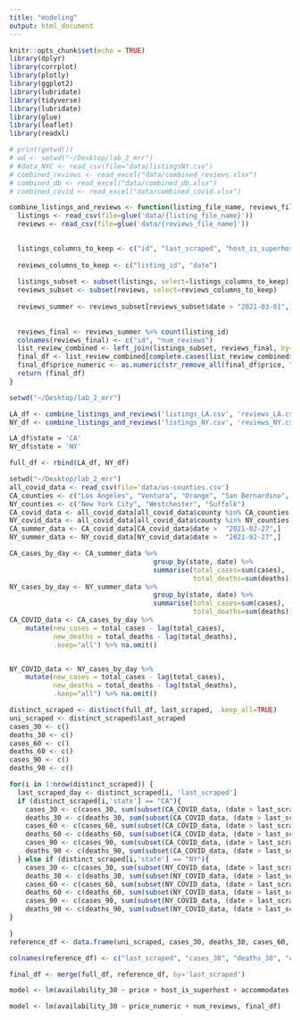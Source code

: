 ```yaml
---
title: "modeling"
output: html_document
---
```


```r
knitr::opts_chunk$set(echo = TRUE)
library(dplyr) 
library(corrplot)
library(plotly)
library(ggplot2)
library(lubridate)
library(tidyverse)
library(lubridate)
library(glue)
library(leaflet)
library(readxl)
```

``` r
# print(getwd())
# wd <- setwd("~/Desktop/lab_2_mrr")
# #data_NYC <- read_csv(file="data/listingsNY.csv")
# combined_reviews <- read_excel("data/combined_reviews.xlsx")
# combined_db <- read_excel("data/combined_db.xlsx")
# combined_covid <- read_excel("data/combined_covid.xlsx")

```

``` r
combine_listings_and_reviews <- function(listing_file_name, reviews_file_name){
  listings <- read_csv(file=glue('data/{listing_file_name}'))
  reviews <- read_csv(file=glue('data/{reviews_file_name}'))
  

  listings_columns_to_keep <- c("id", "last_scraped", "host_is_superhost", "accommodates", "price", "availability_30", "availability_60", "availability_90", "availability_365", "last_review", "review_scores_rating", "review_scores_accuracy", "review_scores_cleanliness", "review_scores_checkin", "review_scores_communication", "review_scores_location", "review_scores_value")
  
  reviews_columns_to_keep <- c("listing_id", "date")
  
  listings_subset <- subset(listings, select=listings_columns_to_keep)
  reviews_subset <- subset(reviews, select=reviews_columns_to_keep)
  
  reviews_summer <- reviews_subset[reviews_subset$date > "2021-03-01",]
  
  
  reviews_final <- reviews_summer %>% count(listing_id)
  colnames(reviews_final) <- c("id", "num_reviews")
  list_review_combined <- left_join(listings_subset, reviews_final, by='id')
  final_df <- list_review_combined[complete.cases(list_review_combined$num_reviews),]
  final_df$price_numeric <- as.numeric(str_remove_all(final_df$price, "[$]"))
  return (final_df)
}
```

``` r
setwd("~/Desktop/lab_2_mrr")

LA_df <- combine_listings_and_reviews('listings_LA.csv', 'reviews_LA.csv')
NY_df <- combine_listings_and_reviews('listings_NY.csv', 'reviews_NY.csv')

LA_df$state = 'CA'
NY_df$state = 'NY'

full_df <- rbind(LA_df, NY_df)
```

``` r
setwd("~/Desktop/lab_2_mrr")
all_covid_data <- read_csv(file='data/us-counties.csv')
CA_counties <- c("Los Angeles", "Ventura", "Orange", "San Bernardino", "Santa Barbara", "San Diego", "Riverside")
NY_counties <- c("New York City", "Westchester", "Suffolk")
CA_covid_data <- all_covid_data[all_covid_data$county %in% CA_counties & all_covid_data$state == 'California',]
NY_covid_data <- all_covid_data[all_covid_data$county %in% NY_counties & all_covid_data$state == 'New York',]
CA_summer_data <- CA_covid_data[CA_covid_data$date >  "2021-02-27",]
NY_summer_data <- NY_covid_data[NY_covid_data$date >  "2021-02-27",]

CA_cases_by_day <- CA_summer_data %>% 
                                    group_by(state, date) %>% 
                                    summarise(total_cases=sum(cases),
                                              total_deaths=sum(deaths))
NY_cases_by_day <- NY_summer_data %>% 
                                    group_by(state, date) %>% 
                                    summarise(total_cases=sum(cases),
                                              total_deaths=sum(deaths))
CA_COVID_data <- CA_cases_by_day %>%
    mutate(new_cases = total_cases - lag(total_cases),
           new_deaths = total_deaths - lag(total_deaths),
           .keep="all") %>% na.omit()


NY_COVID_data <- NY_cases_by_day %>%
    mutate(new_cases = total_cases - lag(total_cases),
           new_deaths = total_deaths - lag(total_deaths),
           .keep="all") %>% na.omit()

```

``` r

distinct_scraped <- distinct(full_df, last_scraped, .keep_all=TRUE)
uni_scraped <- distinct_scraped$last_scraped
cases_30 <- c()
deaths_30 <- c()
cases_60 <- c()
deaths_60 <- c()
cases_90 <- c()
deaths_90 <- c()

for(i in 1:nrow(distinct_scraped)) {   
  last_scraped_day <- distinct_scraped[i, 'last_scraped']
  if (distinct_scraped[i,'state'] == "CA"){
    cases_30 <- c(cases_30, sum(subset(CA_COVID_data, (date > last_scraped_day - 31 & date < last_scraped_day + 1))$new_cases))
    deaths_30 <- c(deaths_30, sum(subset(CA_COVID_data, (date > last_scraped_day - 31 & date < last_scraped_day + 1))$new_deaths))
    cases_60 <- c(cases_60, sum(subset(CA_COVID_data, (date > last_scraped_day - 61 & date < last_scraped_day + 1))$new_cases))
    deaths_60 <- c(deaths_60, sum(subset(CA_COVID_data, (date > last_scraped_day - 61 & date < last_scraped_day + 1))$new_deaths))
    cases_90 <- c(cases_90, sum(subset(CA_COVID_data, (date > last_scraped_day - 91 & date < last_scraped_day + 1))$new_cases))
    deaths_90 <- c(deaths_90, sum(subset(CA_COVID_data, (date > last_scraped_day - 91 & date < last_scraped_day + 1))$new_deaths))
  } else if (distinct_scraped[i,'state'] == "NY"){
    cases_30 <- c(cases_30, sum(subset(NY_COVID_data, (date > last_scraped_day - 31 & date < last_scraped_day + 1))$new_cases))
    deaths_30 <- c(deaths_30, sum(subset(NY_COVID_data, (date > last_scraped_day - 31 & date < last_scraped_day + 1))$new_deaths))
    cases_60 <- c(cases_60, sum(subset(NY_COVID_data, (date > last_scraped_day - 61 & date < last_scraped_day + 1))$new_cases))
    deaths_60 <- c(deaths_60, sum(subset(NY_COVID_data, (date > last_scraped_day - 61 & date < last_scraped_day + 1))$new_deaths))
    cases_90 <- c(cases_90, sum(subset(NY_COVID_data, (date > last_scraped_day - 91 & date < last_scraped_day + 1))$new_cases))
    deaths_90 <- c(deaths_90, sum(subset(NY_COVID_data, (date > last_scraped_day - 91 & date < last_scraped_day + 1))$new_deaths))
}

}
reference_df <- data.frame(uni_scraped, cases_30, deaths_30, cases_60, deaths_60, cases_90, deaths_90) 

colnames(reference_df) <- c("last_scraped", "cases_30", "deaths_30", "cases_60", "deaths_60", "cases_90", "deaths_90")

final_df <- merge(full_df, reference_df, by='last_scraped')

```


``` r
model <- lm(availability_30 ~ price + host_is_superhost + accommodates + review_scores_rating + review_scores_accuracy + review_scores_cleanliness + review_scores_checkin + review_scores_communication + review_scores_location + review_scores_value + num_reviews, final_df)

model <- lm(availability_30 ~ price_numeric + num_reviews, final_df)

```